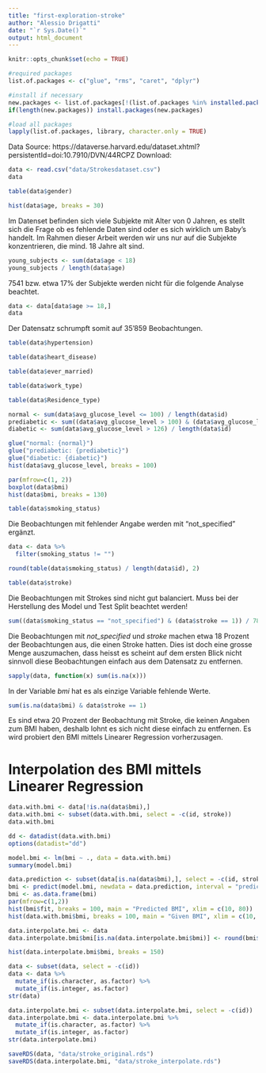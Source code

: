 ```yaml
---
title: "first-exploration-stroke"
author: "Alessio Drigatti"
date: "`r Sys.Date()`"
output: html_document
---
```


```r
knitr::opts_chunk$set(echo = TRUE)
```

```r
#required packages
list.of.packages <- c("glue", "rms", "caret", "dplyr")

#install if necessary
new.packages <- list.of.packages[!(list.of.packages %in% installed.packages()[,"Package"])]
if(length(new.packages)) install.packages(new.packages)

#load all packages
lapply(list.of.packages, library, character.only = TRUE)
```


Data Source: https://dataverse.harvard.edu/dataset.xhtml?persistentId=doi:10.7910/DVN/44RCPZ
Download: 

```r
data <- read.csv("data/Strokesdataset.csv")
data
```

```r
table(data$gender)
```

```r
hist(data$age, breaks = 30)
```
Im Datenset befinden sich viele Subjekte mit Alter von 0 Jahren, es stellt sich
die Frage ob es fehlende Daten sind oder es sich wirklich um Baby's handelt. Im
Rahmen dieser Arbeit werden wir uns nur auf die Subjekte konzentrieren, die mind.
18 Jahre alt sind.

```r
young_subjects <- sum(data$age < 18)
young_subjects / length(data$age)
```
7541 bzw. etwa 17% der Subjekte werden nicht für die folgende Analyse beachtet.

```r
data <- data[data$age >= 18,]
data
```
Der Datensatz schrumpft somit auf 35'859 Beobachtungen.

```r
table(data$hypertension)
```
```r
table(data$heart_disease)
```
```r
table(data$ever_married)
```

```r
table(data$work_type)
```
```r
table(data$Residence_type)
```
```r
normal <- sum(data$avg_glucose_level <= 100) / length(data$id)
prediabetic <- sum((data$avg_glucose_level > 100) & (data$avg_glucose_level <= 126)) / length(data$id)
diabetic <- sum(data$avg_glucose_level > 126) / length(data$id)

glue("normal: {normal}")
glue("prediabetic: {prediabetic}")
glue("diabetic: {diabetic}")
hist(data$avg_glucose_level, breaks = 100)
```

```r
par(mfrow=c(1, 2))
boxplot(data$bmi)
hist(data$bmi, breaks = 130)
```
```r
table(data$smoking_status)
```
Die Beobachtungen mit fehlender Angabe werden mit "not_specified" ergänzt.

```r
data <- data %>%
  filter(smoking_status != "")

round(table(data$smoking_status) / length(data$id), 2)
```

```r
table(data$stroke)
```

Die Beobachtungen mit Strokes sind nicht gut balanciert. Muss bei der Herstellung
des Model und Test Split beachtet werden!



```r
sum((data$smoking_status == "not_specified") & (data$stroke == 1)) / 781
```
Die Beobachtungen mit *not_specified* und *stroke* machen etwa 18 Prozent der
Beobachtungen aus, die einen Stroke hatten. Dies ist doch eine grosse Menge
auszumachen, dass heisst es scheint auf dem ersten Blick nicht sinnvoll diese
Beobachtungen einfach aus dem Datensatz zu entfernen.


```r
sapply(data, function(x) sum(is.na(x)))
```

In der Variable *bmi* hat es als einzige Variable fehlende Werte.

```r
sum(is.na(data$bmi) & data$stroke == 1)
```

Es sind etwa 20 Prozent der Beobachtung mit Stroke, die keinen Angaben zum BMI
haben, deshalb lohnt es sich nicht diese einfach zu entfernen. Es wird probiert 
den BMI mittels Linearer Regression vorherzusagen.

# Interpolation des BMI mittels Linearer Regression
```r
data.with.bmi <- data[!is.na(data$bmi),]
data.with.bmi <- subset(data.with.bmi, select = -c(id, stroke))
data.with.bmi
```

```r
dd <- datadist(data.with.bmi)
options(datadist="dd")

model.bmi <- lm(bmi ~ ., data = data.with.bmi)
summary(model.bmi)
```

```r
data.prediction <- subset(data[is.na(data$bmi),], select = -c(id, stroke))
bmi <- predict(model.bmi, newdata = data.prediction, interval = "prediction")
bmi <- as.data.frame(bmi)
par(mfrow=c(1,2))
hist(bmi$fit, breaks = 100, main = "Predicted BMI", xlim = c(10, 80))
hist(data.with.bmi$bmi, breaks = 100, main = "Given BMI", xlim = c(10, 80))
```

```r
data.interpolate.bmi <- data
data.interpolate.bmi$bmi[is.na(data.interpolate.bmi$bmi)] <- round(bmi$fit, 2)
```

```r
hist(data.interpolate.bmi$bmi, breaks = 150)
```

```r
data <- subset(data, select = -c(id))
data <- data %>%
  mutate_if(is.character, as.factor) %>%
  mutate_if(is.integer, as.factor)
str(data)
```


```r
data.interpolate.bmi <- subset(data.interpolate.bmi, select = -c(id))
data.interpolate.bmi <- data.interpolate.bmi %>%
  mutate_if(is.character, as.factor) %>%
  mutate_if(is.integer, as.factor)
str(data.interpolate.bmi)
```

```r
saveRDS(data, "data/stroke_original.rds")
saveRDS(data.interpolate.bmi, "data/stroke_interpolate.rds")
```
















